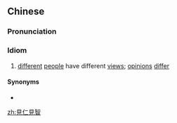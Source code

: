 {{also|见仁见智}}
==Chinese==
{{zh-forms|s=见仁见智}}

===Pronunciation===
{{zh-pron
|m=jiànrénjiànzhì
|cat=id,ch
}}

===Idiom===
{{zh-idiom}}

# [[different]] [[people]] have different [[view]]s; [[opinion]]s [[differ]]

====Synonyms====
* {{zh-l|仁者見仁，智者見智}}

[[zh:見仁見智]]